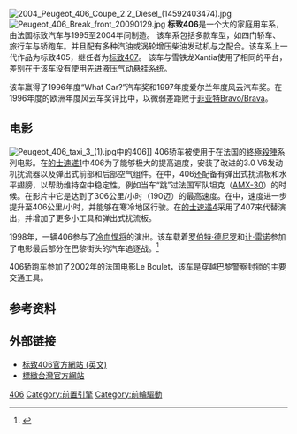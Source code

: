 {{noteTA
|1=zh-hans:福克斯; zh-hant:Focus;
|2=zh-hans:发动机; zh-hant:引擎;
|3=zh-hans:气门; zh-hant:氣門;
}}
{{Infobox Automobile
| name         = 标致 406
| image        = [[File:406_TCT_1.JPG|250px]]
| manufacturer = [[标致|标致]]（Peugeot）
| predecessor  = [[标致405|标致405]]
| assembly = {{FRA}}[[索紹_(杜省)|索紹]]<br>{{GBR}}[[考文垂|考文垂]]<br>{{ITA}}[[阿泰薩|阿泰薩]]<br>{{EGY}}[[開羅|開羅]]
| successor    = [[标致407|标致407]]
| production   = 1995–2004 <small>([[法国|法国]], [[英国|英国]])</small> <br />1995–2008 <small>([[埃及|埃及]])</small><br />1996–2003 <small>([[意大利|意大利]]) [[轿跑车|轿跑版]](Coupé)</small>
| class        = Mid-size/Large family car
| body_style   = 
| length       = {{convert|4555|mm|in|0|abbr=on}} (四门版)
| width        = {{convert|1764|mm|in|0|abbr=on}} (四门版)
| height       = {{convert|1396|mm|in|0|abbr=on}} (四门版)
|layout        = [[前置前驱|前置前驱]]（FF layout）
|related       = Citroën Xantia
|designer      =[[宾尼法利纳|宾尼法利纳]] (轿跑版)
}}
[[File:2004_Peugeot_406_Coupe_2.2_Diesel_(14592403474).jpg|right]]
[[File:Peugeot_406_Break_front_20090129.jpg|thumb]]
'''标致406'''是一个大的家庭用车系，由法国标致汽车与1995至2004年间制造。 该车系包括多款车型，如四门轿车、旅行车与轿跑车。并且配有多种汽油或涡轮增压柴油发动机与之配合。该车系上一代作品为标致405，继任者为[[标致407|标致407]]。 该车与雪铁龙Xantia使用了相同的平台，差别在于该车没有使用先进液压气动悬挂系统。 

该车赢得了1996年度“What Car?”汽车奖和1997年度爱尔兰年度风云汽车奖。在1996年度的欧洲年度风云车奖评比中，以微弱差距败于[[菲亚特Bravo/Brava|菲亚特Bravo/Brava]]。

==电影==
[[Image:Peugeot_406_taxi_3_(1).jpg|thumb]]中的406]]
406轿车被使用于在法国的[[終極殺陣|終極殺陣]]系列电影。在[[終極殺陣|的士速递1]]中406为了能够极大的提高速度，安装了改进的3.0 V6发动机扰流器以及弹出式前部和后部空气组件。在{{tsl|fr|Taxi 2|的士速递2}}中，406还配备有弹出式扰流板和水平翅膀，以帮助维持空中稳定性，例如当车“跳”过法国军队坦克（[[AMX-30主战坦克|AMX-30]]）的时候。在影片中它是达到了306公里/小时（190迈）的最高速度。在{{tsl|fr|Taxi 3|的士速递3}}中，速度进一步提升至406公里/小时，并能够在寒冷地区行驶。在[[的士速遞4|的士速递4]]采用了407来代替演出，并增加了更多小工具和弹出式扰流板。

1998年，一辆406参与了[[冷血悍將_(電影)|冷血悍将]]的演出。该车载着[[罗伯特·德尼罗|罗伯特·德尼罗]]和[[尚·連奴|让·雷诺]]参加了电影最后部分在巴黎街头的汽车追逐战。<ref>{{Cite web |url=http://www.imcdb.org/vehicle_3103-Peugeot-406-1996.html |title=IMCDb.org: 1996 Peugeot 406 Série 1 in "Ronin, 1998"<!-- Bot generated title --> |access-date=2011-01-04 |archive-date=2020-09-07 |archive-url=https://web.archive.org/web/20200907041307/http://www.imcdb.org/vehicle_3103-Peugeot-406-1996.html |dead-url=no }}</ref>

406轿跑车参加了2002年的法国电影Le Boulet，该车是穿越巴黎警察封锁的主要交通工具。

==参考资料==
{{reflist}}

== 外部链接 ==
*[http://www.peugeot.com/en/products/cars/peugeot-406.aspx 标致406官方網站 (英文)]
*[http://www.peugeot.com.tw/ 標緻台灣官方網站] {{Wayback|url=http://www.peugeot.com.tw/ |date=20210115231801 }} 

{{commonscat|Peugeot 406}}

{{Peugeot}}

[[Category:標緻車款|406]]
[[Category:前置引擎|Category:前置引擎]]
[[Category:前輪驅動|Category:前輪驅動]]